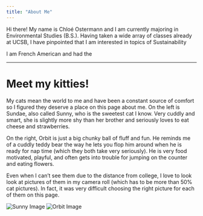 ```yaml
---
title: "About Me"
---
```


Hi there! My name is Chloé Ostermann and I am currently majoring in Environmental Studies (B.S.). Having taken a wide array of classes already at UCSB, I have pinpointed that I am interested in topics of Sustainability

I am French American and had the

---

# Meet my kitties! 

My cats mean the world to me and have been a constant source of comfort so I figured they deserve a place on this page about me. On the left is Sundae, also called Sunny, who is the sweetest cat I know. Very cuddly and smart, she is slightly more shy than her brother and seriously loves to eat cheese and strawberries.

On the right, Orbit is just a big chunky ball of fluff and fun. He reminds me of a cuddly teddy bear the way he lets you flop him around when he is ready for nap time (which they both take very seriously). He is very food motivated, playful, and often gets into trouble for jumping on the counter and eating flowers.

Even when I can't see them due to the distance from college, I love to look look at pictures of them in my camera roll (which has to be more than 50% cat pictures). In fact, it was very difficult choosing the right picture for each of them on this page.

::: side-by-side
![Sunny Image](media/Sunny.png) ![Orbit Image](media/Orbit.png)
:::
